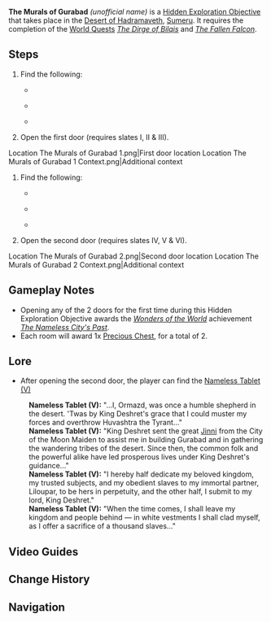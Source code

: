 {{Hidden Exploration Objectives Infobox
|image      = HEO The Murals of Gurabad.png
|type       = Unordered
|req        = Complete ''[[The Dirge of Bilqis]]'' and ''[[The Fallen Falcon]]''
|region     = Sumeru
|area       = Desert of Hadramaveth
|subarea    = 
|loc        = [[Desert of Hadramaveth]], [[Sumeru]]
|characters = 
}}
'''The Murals of Gurabad''' ''(unofficial name)'' is a [[Hidden Exploration Objective]] that takes place in the [[Desert of Hadramaveth]], [[Sumeru]]. It requires the completion of the [[World Quest]]s ''[[The Dirge of Bilqis]]'' and ''[[The Fallen Falcon]]''.

==Steps==
# Find the following:
#* {{Item|Mysterious Stone Slate (I)}} {{Transclude|Mysterious Stone Slate (I)|Location}}
#* {{Item|Mysterious Stone Slate (II)}} {{Transclude|Mysterious Stone Slate (II)|Location}}
#* {{Item|Mysterious Stone Slate (III)}} {{Transclude|Mysterious Stone Slate (III)|Location}}
# Open the first door (requires slates I, II & III).<gallery>
Location The Murals of Gurabad 1.png|First door location
Location The Murals of Gurabad 1 Context.png|Additional context
</gallery>
# Find the following:
#* {{Item|Mysterious Stone Slate (IV)}} {{Transclude|Mysterious Stone Slate (IV)|Location}}
#* {{Item|Mysterious Stone Slate (V)}} {{Transclude|Mysterious Stone Slate (V)|Location}}
#* {{Item|Mysterious Stone Slate (VI)}} {{Transclude|Mysterious Stone Slate (VI)|Location}}
# Open the second door (requires slates IV, V & VI).<gallery>
Location The Murals of Gurabad 2.png|Second door location
Location The Murals of Gurabad 2 Context.png|Additional context
</gallery>

==Gameplay Notes==
* Opening any of the 2 doors for the first time during this Hidden Exploration Objective awards the ''[[Wonders of the World]]'' achievement ''[[The Nameless City's Past]]''.
* Each room will award 1x [[Precious Chest]], for a total of 2.

==Lore==
* After opening the second door, the player can find the [[Nameless Tablet|Nameless Tablet (V)]]
{{Dialogue start}}
:'''Nameless Tablet (V):''' "...I, Ormazd, was once a humble shepherd in the desert. 'Twas by King Deshret's grace that I could muster my forces and overthrow Huvashtra the Tyrant..."
:'''Nameless Tablet (V):''' "King Deshret sent the great [[Jinni]] from the City of the Moon Maiden to assist me in building Gurabad and in gathering the wandering tribes of the desert. Since then, the common folk and the powerful alike have led prosperous lives under King Deshret's guidance..."
:'''Nameless Tablet (V):''' "I hereby half dedicate my beloved kingdom, my trusted subjects, and my obedient slaves to my immortal partner, Liloupar, to be hers in perpetuity, and the other half, I submit to my lord, King Deshret."
:'''Nameless Tablet (V):''' "When the time comes, I shall leave my kingdom and people behind ― in white vestments I shall clad myself, as I offer a sacrifice of a thousand slaves..."
{{Dialogue end}}

==Video Guides==
{{EVT
|video1 = https://youtu.be/ITiRpX4q980
|caption1 = The Nameless City's Past Guide
}}

==Change History==
{{Change History|3.4}}

==Navigation==
{{Hidden Exploration Objective Navbox|Unordered}}